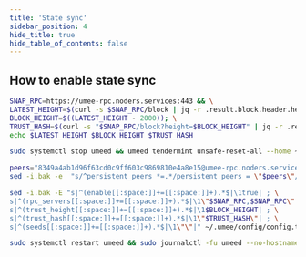 ```yaml
---
title: 'State sync'
sidebar_position: 4
hide_title: true
hide_table_of_contents: false
---
```



<PageTitle
  iconUrl="img/umee-icon.svg"
  title="State sync"
  chainId="umee-1"
  version="v6.7.3"
/>

## How to enable state sync

```bash
SNAP_RPC=https://umee-rpc.noders.services:443 && \
LATEST_HEIGHT=$(curl -s $SNAP_RPC/block | jq -r .result.block.header.height); \
BLOCK_HEIGHT=$((LATEST_HEIGHT - 2000)); \
TRUST_HASH=$(curl -s "$SNAP_RPC/block?height=$BLOCK_HEIGHT" | jq -r .result.block_id.hash) && \
echo $LATEST_HEIGHT $BLOCK_HEIGHT $TRUST_HASH
```

```bash
sudo systemctl stop umeed && umeed tendermint unsafe-reset-all --home ~/.umee --keep-addr-book
```

```bash
peers="8349a4ab1d96f63cd0c9ff603c9869810e4a8e15@umee-rpc.noders.services:13656"
sed -i.bak -e  "s/^persistent_peers *=.*/persistent_peers = \"$peers\"/" ~/.umee/config/config.toml
```

```bash
sed -i.bak -E "s|^(enable[[:space:]]+=[[:space:]]+).*$|\1true| ; \
s|^(rpc_servers[[:space:]]+=[[:space:]]+).*$|\1\"$SNAP_RPC,$SNAP_RPC\"| ; \
s|^(trust_height[[:space:]]+=[[:space:]]+).*$|\1$BLOCK_HEIGHT| ; \
s|^(trust_hash[[:space:]]+=[[:space:]]+).*$|\1\"$TRUST_HASH\"| ; \
s|^(seeds[[:space:]]+=[[:space:]]+).*$|\1\"\"|" ~/.umee/config/config.toml
```

```bash
sudo systemctl restart umeed && sudo journalctl -fu umeed --no-hostname -o cat
```
